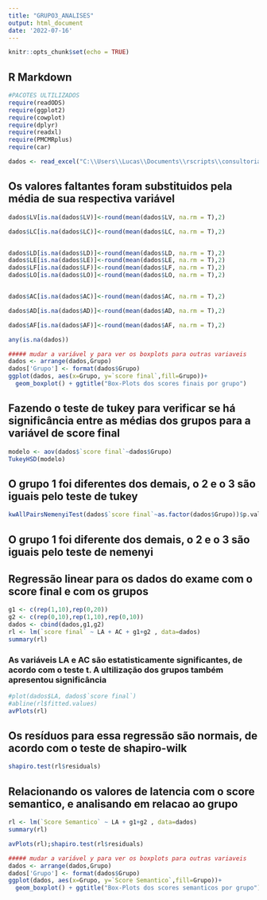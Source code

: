 ---
title: "GRUPO3_ANALISES"
output: html_document
date: '2022-07-16'
---

```{r setup, include=FALSE}
knitr::opts_chunk$set(echo = TRUE)
```

## R Markdown


```{r warning=F,echo=TRUE,message=F}
#PACOTES ULTILIZADOS
require(readODS)
require(ggplot2)
require(cowplot)
require(dplyr)
require(readxl)
require(PMCMRplus)
require(car)
```



```{r pressure, echo=FALSE}
dados <- read_excel("C:\\Users\\Lucas\\Documents\\rscripts\\consultoria estatistica\\grupo3\\Dados.xlsx", sheet=1)
```


## Os valores faltantes foram substituidos pela média de sua respectiva variável

```{r, echo=FALSE}
dados$LV[is.na(dados$LV)]<-round(mean(dados$LV, na.rm = T),2)

dados$LC[is.na(dados$LC)]<-round(mean(dados$LC, na.rm = T),2)


dados$LD[is.na(dados$LD)]<-round(mean(dados$LD, na.rm = T),2)
dados$LE[is.na(dados$LE)]<-round(mean(dados$LE, na.rm = T),2)
dados$LF[is.na(dados$LF)]<-round(mean(dados$LF, na.rm = T),2)
dados$LO[is.na(dados$LO)]<-round(mean(dados$LO, na.rm = T),2)


dados$AC[is.na(dados$AC)]<-round(mean(dados$AC, na.rm = T),2)

dados$AD[is.na(dados$AD)]<-round(mean(dados$AD, na.rm = T),2)

dados$AF[is.na(dados$AF)]<-round(mean(dados$AF, na.rm = T),2)

any(is.na(dados))
```


```{r,echo=F}
##### mudar a variável y para ver os boxplots para outras variaveis
dados <- arrange(dados,Grupo)
dados['Grupo'] <- format(dados$Grupo)
ggplot(dados, aes(x=Grupo, y=`score final`,fill=Grupo))+
  geom_boxplot() + ggtitle("Box-Plots dos scores finais por grupo")
```
## Fazendo o teste de tukey para verificar se há significância entre as médias dos grupos para a variável de score final

```{r, echo=FALSE}
modelo <- aov(dados$`score final`~dados$Grupo)
TukeyHSD(modelo)
```

## O grupo 1 foi diferentes dos demais, o 2 e o 3 são iguais pelo teste de tukey

```{r, echo=FALSE}
kwAllPairsNemenyiTest(dados$`score final`~as.factor(dados$Grupo))$p.value
```




## O grupo 1 foi diferente dos demais, o 2 e o 3 são iguais pelo teste de nemenyi

## Regressão linear para os dados do exame com o score final e com os grupos


```{r, echo=FALSE}
g1 <- c(rep(1,10),rep(0,20))
g2 <- c(rep(0,10),rep(1,10),rep(0,10))
dados <- cbind(dados,g1,g2)
rl <- lm(`score final` ~ LA + AC + g1+g2 , data=dados)
summary(rl)
```

### As variáveis LA e AC são estatisticamente significantes, de acordo com o teste t. A ultilização dos grupos também apresentou significância

```{r, echo=FALSE}
#plot(dados$LA, dados$`score final`)
#abline(rl$fitted.values)
avPlots(rl)
```

## Os resíduos para essa regressão são normais, de acordo com o teste de shapiro-wilk
```{r, echo=FALSE}
shapiro.test(rl$residuals)
```
## Relacionando os valores de latencia com o score semantico, e analisando em relacao ao grupo

```{r,echo=FALSE}
rl <- lm(`Score Semantico` ~ LA + g1+g2 , data=dados)
summary(rl)
```
```{r, echo=F}
avPlots(rl);shapiro.test(rl$residuals)
```

```{r, echo=FALSE}
##### mudar a variável y para ver os boxplots para outras variaveis
dados <- arrange(dados,Grupo)
dados['Grupo'] <- format(dados$Grupo)
ggplot(dados, aes(x=Grupo, y=`Score Semantico`,fill=Grupo))+
  geom_boxplot() + ggtitle("Box-Plots dos scores semanticos por grupo")
```


